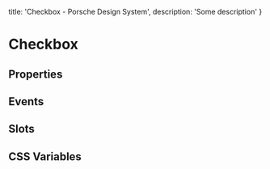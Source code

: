 
  title: 'Checkbox - Porsche Design System',
  description: 'Some description'
}

# Checkbox <ComponentStatus tagName="p-checkbox"></ComponentStatus>

## Properties

<ComponentMetaProps tagName="p-checkbox"></ComponentMetaProps>

## Events

<ComponentMetaEvents tagName="p-checkbox"></ComponentMetaEvents>

## Slots

<ComponentMetaSlots tagName="p-checkbox"></ComponentMetaSlots>

## CSS Variables

<ComponentMetaCssVariables tagName="p-checkbox"></ComponentMetaCssVariables>